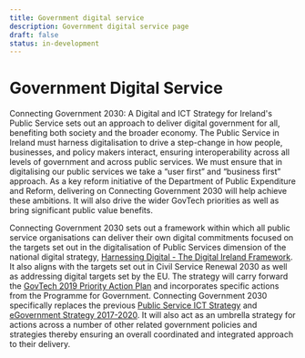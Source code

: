 ```yaml
---
title: Government digital service
description: Government digital service page
draft: false
status: in-development
---
```


# Government Digital Service

Connecting Government 2030: A Digital and ICT Strategy for Ireland's Public Service sets out an approach to deliver digital government for all, benefiting both society and the broader economy. The Public Service in Ireland must harness digitalisation to drive a step-change in how people, businesses, and policy makers interact, ensuring interoperability across all levels of government and across public services. We must ensure that in digitalising our public services we take a “user first” and “business first” approach. As a key reform initiative of the Department of Public Expenditure and Reform, delivering on Connecting Government 2030 will help achieve these ambitions. It will also drive the wider GovTech priorities as well as bring significant public value benefits.

Connecting Government 2030 sets out a framework within which all public service organisations can deliver their own digital commitments focused on the targets set out in the digitalisation of Public Services dimension of the national digital strategy, [Harnessing Digital - The Digital Ireland Framework](https://www.gov.ie/en/publication/adf42-harnessing-digital-the-digital-ireland-framework/). It also aligns with the targets set out in Civil Service Renewal 2030 as well as addressing digital targets set by the EU. The strategy will carry forward the [GovTech 2019 Priority Action Plan](https://www.gov.ie/en/publication/c9a9c8-cruinniu-govtech-report/) and incorporates specific actions from the Programme for Government. Connecting Government 2030 specifically replaces the previous [Public Service ICT Strategy](https://www.gov.ie/en/publication/0814f-public-service-ict-strategy/) and [eGovernment Strategy 2017-2020](https://www.gov.ie/en/publication/63a31-egovernment-strategy-20172020/). It will also act as an umbrella strategy for actions across a number of other related government policies and strategies thereby ensuring an overall coordinated and integrated approach to their delivery.
